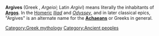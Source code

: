'''Argives''' (Greek ''{{polytonic|Ἀργεῖοι}}'', ''Argeioi''; Latin ''Argivi'') means literally the inhabitants of '''[[Argos]]'''. In the [[Homer]]ic ''[[Iliad]]'' and ''[[Odyssey]]'', and in later classical epics, "Argives" is an alternate name for the '''[[Achaeans]]''' or Greeks in general.

{{Disambig}}

[[Category:Greek mythology]]
[[Category:Ancient peoples]]